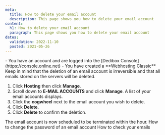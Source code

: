 ```yaml
---
meta:
  title: How to delete your email account
  description: This page shows you how to delete your email account 
content:
  h1: How to delete your email account
  paragraph: This page shows you how to delete your email account 
dates:
  validation: 2022-11-10
  posted: 2021-05-26
---
```


<Message type="requirement">
  - You have an account and are logged into the [Dedibox Console](https://console.online.net)
  - You have created a **Webhosting Classic**
</Message>

<Message type="important">
  Keep in mind that the deletion of an email account is irreversible and that all emails stored on the servers will be deleted.
</Message>


1. Click **Hosting** then click **Manage**.
2. Scroll down to **E-MAIL ACCOUNTS** and click **Manage**. A list of your email accounts displays.
3. Click the **cogwheel** next to the email account you wish to delete. 
4. Click **Delete**. 
    <Lightbox src="scaleway_delete_email_account.webp" alt="" />
5. Click **Delete** to confirm the deletion.
    <Lightbox src="scaleway_confirm_deletion.webp" alt="" />


<Message type="note">
  The email account is now scheduled to be terminated within the hour. 
</Message>
    
<Navigation title="See Also">
  <PreviousButton to="/webhosting/classic/how-to/change-email-account-password/">How to change the password of an email account</PreviousButton>
  <NextButton to="/webhosting/classic/how-to/check-emails/">How to check your emails</NextButton>
</Navigation> 
